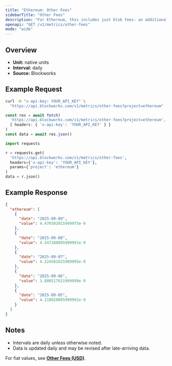 ```yaml
---
title: "Ethereum: Other Fees"
sidebarTitle: "Other Fees"
description: "For Ethereum, this includes just blob fees: an additional fee for transactions that post data to \"blobs,\" which are specialized data availability solutions for L2 blockchains."
openapi: "GET /v1/metrics/other-fees"
mode: "wide"
---
```


## Overview

- **Unit:** native units
- **Interval:** daily
- **Source:** Blockworks

## Example Request

<CodeGroup>

```bash cURL
curl -H "x-api-key: YOUR_API_KEY" \
  "https://api.blockworks.com/v1/metrics/other-fees?project=ethereum"
```

```typescript TypeScript
const res = await fetch(
  'https://api.blockworks.com/v1/metrics/other-fees?project=ethereum',
  { headers: { 'x-api-key': 'YOUR_API_KEY' } }
)
const data = await res.json()
```

```python Python
import requests

r = requests.get(
  'https://api.blockworks.com/v1/metrics/other-fees',
  headers={'x-api-key': 'YOUR_API_KEY'},
  params={'project': 'ethereum'}
)
data = r.json()
```

</CodeGroup>

## Example Response

```json
{
  "ethereum": [
    {
      "date": "2025-09-09",
      "value": 4.476502015999975e-9
    },
    {
      "date": "2025-09-08",
      "value": 4.547280895999991e-9
    },
    {
      "date": "2025-09-07",
      "value": 4.224581631999995e-9
    },
    {
      "date": "2025-09-06",
      "value": 3.880517631999999e-9
    },
    {
      "date": "2025-09-05",
      "value": 4.118020095999992e-9
    }
  ]
}
```

## Notes
- Intervals are daily unless otherwise noted.
- Data is updated daily and may be revised after late-arriving data.

<Note>For fiat values, see **[Other Fees (USD)](./other-fees-usd)**.</Note>